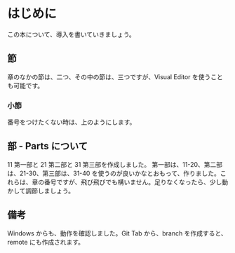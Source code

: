 # はじめに {#introduction}

この本について、導入を書いていきましょう。

## 節

章のなかの節は、二つ、その中の節は、三つですが、Visual Editor を使うことも可能です。

### 小節 {-}

番号をつけたくない時は、上のようにします。

## 部 - Parts について

11 第一部と 21 第二部と 31 第三部を作成しました。
第一部は、11-20、第二部は、21-30、第三部は、31-40 を使うのが良いかなとおもって、作りました。これらは、章の番号ですが、飛び飛びでも構いません。足りなくなったら、少し動かして調節しましょう。

## 備考

Windows からも、動作を確認しました。Git Tab から、branch を作成すると、remote にも作成されます。

